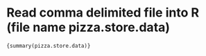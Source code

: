 Read comma delimited file into R  (file name pizza.store.data)
========================================================


```{str(pizza.store.data)}
{summary(pizza.store.data)}
```
